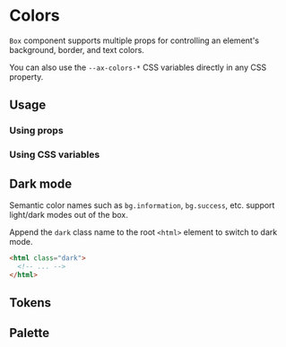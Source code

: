 
# Colors

`Box` component supports multiple props for controlling an element's background, border, and text colors.

You can also use the `--ax-colors-*` CSS variables directly in any CSS property.

## Usage

### Using props

<ax-demo name="colors-usage" />

### Using CSS variables

<ax-demo name="styles-css-usage" />

## Dark mode

Semantic color names such as `bg.information`, `bg.success`, etc. support light/dark modes out of the box.

Append the `dark` class name to the root `<html>` element to switch to dark mode.

```html /dark/
<html class="dark">
  <!-- ... -->
</html>
```

## Tokens

<ax-color-tokens />

## Palette

<ColorPalette />
